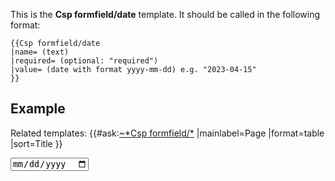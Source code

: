 <noinclude>

This is the '''Csp formfield/date''' template. It should be called in the following format:

<pre>
{{Csp formfield/date
|name= (text) 
|required= (optional: "required")
|value= (date with format yyyy-mm-dd) e.g. "2023-04-15"
}}
</pre>

== Example ==
{{Csp formfield/date
|name=Release date
|value=2023-05-31
}}

Related templates:
{{#ask:[[~*Csp formfield/*]] 
|mainlabel=Page
|format=table 
|sort=Title
}}

</noinclude><includeonly><input type="date" 
name="{{{name|}}}"
class="form-control" 
required="{{{required|}}}"
value="{{{value|}}}" /></includeonly>